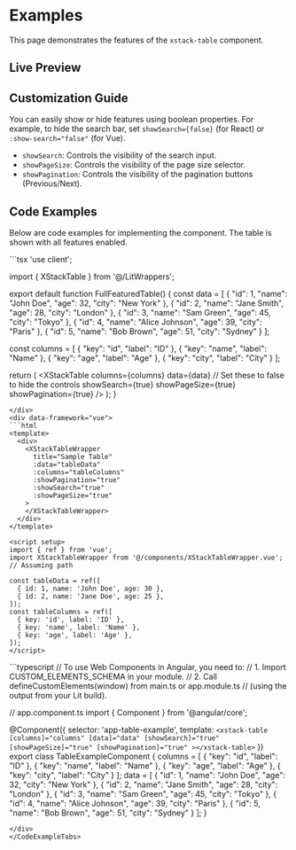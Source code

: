 
# Examples

This page demonstrates the features of the `xstack-table` component.

## Live Preview

<div className="my-6 rounded-lg border p-4 shadow-md">
  <TableExampleLoader />
</div>

## Customization Guide

You can easily show or hide features using boolean properties. For example, to hide the search bar, set `showSearch={false}` (for React) or `:show-search="false"` (for Vue).

- `showSearch`: Controls the visibility of the search input.
- `showPageSize`: Controls the visibility of the page size selector.
- `showPagination`: Controls the visibility of the pagination buttons (Previous/Next).

## Code Examples

Below are code examples for implementing the component. The table is shown with all features enabled.

<CodeExampleTabs>
<div data-framework="react">
```tsx
'use client';

import { XStackTable } from '@/LitWrappers';

export default function FullFeaturedTable() {
  const data = [
    { "id": 1, "name": "John Doe", "age": 32, "city": "New York" },
    { "id": 2, "name": "Jane Smith", "age": 28, "city": "London" },
    { "id": 3, "name": "Sam Green", "age": 45, "city": "Tokyo" },
    { "id": 4, "name": "Alice Johnson", "age": 39, "city": "Paris" },
    { "id": 5, "name": "Bob Brown", "age": 51, "city": "Sydney" }
  ];

  const columns = [
    { "key": "id", "label": "ID" },
    { "key": "name", "label": "Name" },
    { "key": "age", "label": "Age" },
    { "key": "city", "label": "City" }
  ];

  return (
    <XStackTable
      columns={columns}
      data={data}
      // Set these to false to hide the controls
      showSearch={true}
      showPageSize={true}
      showPagination={true}
    />
  );
}
```
</div>
<div data-framework="vue">
```html
<template>
  <div>
    <XStackTableWrapper
      title="Sample Table"
      :data="tableData"
      :columns="tableColumns"
      :showPagination="true"
      :showSearch="true"
      :showPageSize="true"
    >
    </XStackTableWrapper>
  </div>
</template>

<script setup>
import { ref } from 'vue';
import XStackTableWrapper from '@/components/XStackTableWrapper.vue'; // Assuming path

const tableData = ref([
  { id: 1, name: 'John Doe', age: 30 },
  { id: 2, name: 'Jane Doe', age: 25 },
]);
const tableColumns = ref([
  { key: 'id', label: 'ID' },
  { key: 'name', label: 'Name' },
  { key: 'age', label: 'Age' },
]);
</script>
```
</div>
<div data-framework="angular">
```typescript
// To use Web Components in Angular, you need to:
// 1. Import CUSTOM_ELEMENTS_SCHEMA in your module.
// 2. Call defineCustomElements(window) from main.ts or app.module.ts
//    (using the output from your Lit build).

// app.component.ts
import { Component } from '@angular/core';

@Component({
  selector: 'app-table-example',
  template: `
    <xstack-table
      [columns]="columns"
      [data]="data"
      [showSearch]="true"
      [showPageSize]="true"
      [showPagination]="true"
    ></xstack-table>
  `
})
export class TableExampleComponent {
  columns = [
    { "key": "id", "label": "ID" },
    { "key": "name", "label": "Name" },
    { "key": "age", "label": "Age" },
    { "key": "city", "label": "City" }
  ];
  data = [
    { "id": 1, "name": "John Doe", "age": 32, "city": "New York" },
    { "id": 2, "name": "Jane Smith", "age": 28, "city": "London" },
    { "id": 3, "name": "Sam Green", "age": 45, "city": "Tokyo" },
    { "id": 4, "name": "Alice Johnson", "age": 39, "city": "Paris" },
    { "id": 5, "name": "Bob Brown", "age": 51, "city": "Sydney" }
  ];
}
```
</div>
</CodeExampleTabs>